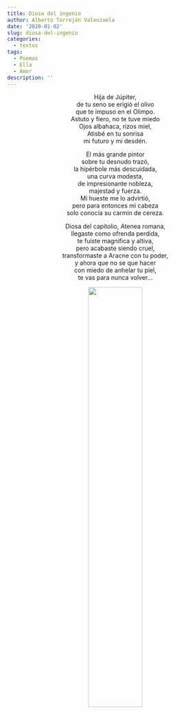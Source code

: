 ```yaml
---
title: Diosa del ingenio
author: Alberto Torrejón Valenzuela
date: '2020-01-02'
slug: diosa-del-ingenio
categories:
  - textos
tags:
  - Poemas
  - Ella
  - Amor
description: ''
---
```


<center>
<span class = "primerapalabra">H</span>ija de Júpiter, <br>
de tu seno se erigió el olivo <br>
que te impuso en el Olimpo. <br>
Astuto y fiero, no te tuve miedo <br>
Ojos albahaca, rizos miel, <br>
Atisbé en tu sonrisa <br>
mi futuro y mi desdén. <br>

El más grande pintor <br>
sobre tu desnudo trazó, <br>
la hipérbole más descuidada, <br>
una curva modesta, <br>
de impresionante nobleza, <br> 
majestad y fuerza. <br>
Mi hueste me lo advirtió, <br>
pero para entonces mi cabeza <br>
solo conocía su carmín de cereza. <br>

Diosa del capitolio, Atenea romana, <br>
llegaste como ofrenda perdida, <br>
te fuiste magnifica y altiva, <br>
pero acabaste siendo cruel, <br>
transformaste a Aracne con tu poder, <br>
y ahora que no se que hacer <br>
con miedo de anhelar tu piel, <br>
te vas para nunca volver...

![](/text/Img/Minerva.jpeg){width=50% height=50%}
</center>